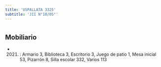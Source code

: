 ```yaml
---
title: 'USPALLATA 3325'
subtitle: 'JII N°18/05°'
---
```


#


## Mobiliario

*  (2021) : Armario 3, Biblioteca 3, Escritorio 3, Juego de patio 1, Mesa inicial 53, Pizarrón 8, Silla escolar 332, Varios 113 



